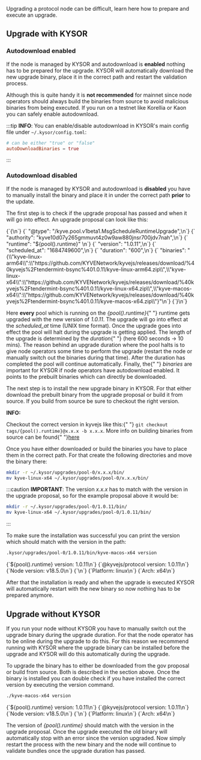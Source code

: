 
Upgrading a protocol node can be difficult, learn here how to prepare and execute an upgrade.

## Upgrade with KYSOR

### Autodownload enabled

If the node is managed by KYSOR and autodownload is **enabled** nothing has to be prepared for the upgrade. KYSOR will automatically
download the new upgrade binary, place it in the correct path and restart the validation process.

Although this is quite handy it is
**not recommended** for mainnet since node operators should always build the binaries from source to avoid malicious binaries
from being executed. If you run on a testnet like Korellia or Kaon you can safely enable autodownload.

:::tip
**INFO**: You can enable/disable autodownload in KYSOR's main config file under `~/.kysor/config.toml`:

```toml
# can be either "true" or "false"
autoDownloadBinaries = true
```

:::

### Autodownload disabled

If the node is managed by KYSOR and autodownload is **disabled** you have to manually install the binary and place it in under the
correct path **prior** to the update.

The first step is to check if the upgrade proposal has passed and when it will go into effect. An upgrade proposal can look like this:

<CodeBlock language="json">
  {`{\n`}
  {`  "@type": "/kyve.pool.v1beta1.MsgScheduleRuntimeUpgrade",\n`}
  {`  "authority": "kyve10d07y265gmmuvt4z0w9aw880jnsr700jdv7nah",\n`}
  {`  "runtime": "${pool().runtime}" \n`}
  {`  "version": "1.0.11",\n`}
  {`  "scheduled_at": "1684749600",\n`}
  {`  "duration": "600",\n`}
  {`  "binaries": "{\\"kyve-linux-arm64\\":\\"https://github.com/KYVENetwork/kyvejs/releases/download/%40kyvejs%2Ftendermint-bsync%401.0.11/kyve-linux-arm64.zip\\",\\"kyve-linux-x64\\":\\"https://github.com/KYVENetwork/kyvejs/releases/download/%40kyvejs%2Ftendermint-bsync%401.0.11/kyve-linux-x64.zip\\",\\"kyve-macos-x64\\":\\"https://github.com/KYVENetwork/kyvejs/releases/download/%40kyvejs%2Ftendermint-bsync%401.0.11/kyve-macos-x64.zip\\"}"\n`}
  {`}\n`}
</CodeBlock>

<p>
  Here <b>every</b> pool which is running on the <em>{pool().runtime}</em>{" "}
  runtime gets upgraded with the new version of <em>1.0.11</em>. The upgrade
  will go into effect at the <em>scheduled_at</em> time (UNIX time format). Once
  the upgrade goes into effect the pool will halt during the upgrade is getting
  applied. The length of the upgrade is determined by the <em>duration</em>{" "}
  (here 600 seconds -> 10 mins). The reason behind an upgrade duration where the
  pool halts is to give node operators some time to perform the upgrade (restart
  the node or manually switch out the binaries during that time). After the
  duration has completed the pool will continue automatically. Finally, the{" "}
  <em>binaries</em> are important for KYSOR if node operators have autodownload
  enabled. It points to the prebuilt binaries which can directly be downloaded.
</p>

The next step is to install the new upgrade binary in KYSOR. For that either download the prebuilt binary from the upgrade proposal or build it from source. If you
build from source be sure to checkout the right version.

<Admonition type="tip">
  <b>INFO:</b>
  <p>
    Checkout the correct version in kyvejs like this:{" "}
    <code>git checkout tags/{pool().runtime}@x.x.x -b x.x.x</code>. More info on
    building binaries from source can be found{" "}<a href="/validators/protocol_nodes/pools/cosmos_hub/installation#build-from-source">here</a>
  </p>
</Admonition>

Once you have either downloaded or build the binaries you have to place them in the correct path. For that create the following directories and move the binary there:

```bash
mkdir -r ~/.kysor/upgrades/pool-0/x.x.x/bin/
mv kyve-linux-x64 ~/.kysor/upgrades/pool-0/x.x.x/bin/
```

:::caution
**IMPORTANT**: The version _x.x.x_ has to match with the version in the upgrade proposal, so for the example proposal above it would be:

```bash
mkdir -r ~/.kysor/upgrades/pool-0/1.0.11/bin/
mv kyve-linux-x64 ~/.kysor/upgrades/pool-0/1.0.11/bin/
```

:::

To make sure the installation was successful you can print the version which should match with the version in the path:

```bash
.kysor/upgrades/pool-0/1.0.11/bin/kyve-macos-x64 version
```

<CodeBlock language="bash">
  {`${pool().runtime} version: 1.0.11\n`}
  {`@kyvejs/protocol version: 1.0.11\n`}
  {`Node version: v18.5.0\n`}
  {`\n`}
  {`Platform: linux\n`}
  {`Arch: x64\n`}
</CodeBlock>

After that the installation is ready and when the upgrade is executed KYSOR will automatically restart with the new binary so now nothing has to be prepared anymore.

## Upgrade without KYSOR

If you run your node without KYSOR you have to manually switch out the upgrade binary during the upgrade duration. For that the node operator has to be online during the upgrade
to do this. For this reason we recommend running with KYSOR where the upgrade binary can be installed before the upgrade and KYSOR will do this automatically during the upgrade.

To upgrade the binary has to either be downloaded from the gov proposal or build from source. Both is described in the section above. Once the binary is installed you can double check
if you have installed the correct version by executing the version command.

```bash
./kyve-macos-x64 version
```

<CodeBlock language="bash">
  {`${pool().runtime} version: 1.0.11\n`}
  {`@kyvejs/protocol version: 1.0.11\n`}
  {`Node version: v18.5.0\n`}
  {`\n`}
  {`Platform: linux\n`}
  {`Arch: x64\n`}
</CodeBlock>

<p>
  The version of <em>{pool().runtime}</em> should match with the version in the
  upgrade proposal. Once the upgrade executed the old binary will automatically
  stop with an error since the version upgraded. Now simply restart the process
  with the new binary and the node will continue to validate bundles once the
  upgrade duration has passed.
</p>
